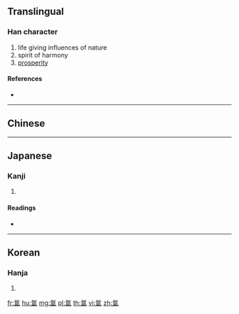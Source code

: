 {{also|氳}}
{{character info/new}}
==Translingual==

===Han character===
{{Han char|rn=84|rad=气|as=10|sn=14|four=|canj=ONABT}}

# life giving influences of nature
# spirit of harmony
# [[prosperity]]

====References====
* {{Han ref|kx=0600.021|hdz=32013.090|uh=6C32|ud=27698}}

----

==Chinese==
{{zh-see|氳}}

----

==Japanese==

===Kanji===
{{ja-kanji|grade=|rs=气10}}

# {{defn|lang=ja|sort=气10}}

====Readings====
* {{ja-readings|on=[[うん]] (un)|kun=[[さかん]] (sakan)}}

----

==Korean==

===Hanja===
{{ko-hanja|hangeul=온|eumhun=|rv=on|mr=on|y=on}}

# {{defn|lang=ko|sort=气10}}

[[fr:氲]]
[[hu:氲]]
[[mg:氲]]
[[pl:氲]]
[[th:氲]]
[[vi:氲]]
[[zh:氲]]